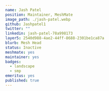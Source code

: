 ---
name: Jash Patel
position: Maintainer, MeshMate
image_path: ./jash-patel.webp
github: Jashpatel1
twitter: ""
linkedin: jash-patel-78a998173
layer5: 2540d988-4ae2-44ff-8688-2301be1ca87a
blurb: Mesh Head
status: Inactive
meshmate: yes
maintainer: yes
badges:
  - landscape
  - smp
emeritus: yes
published: true
---
